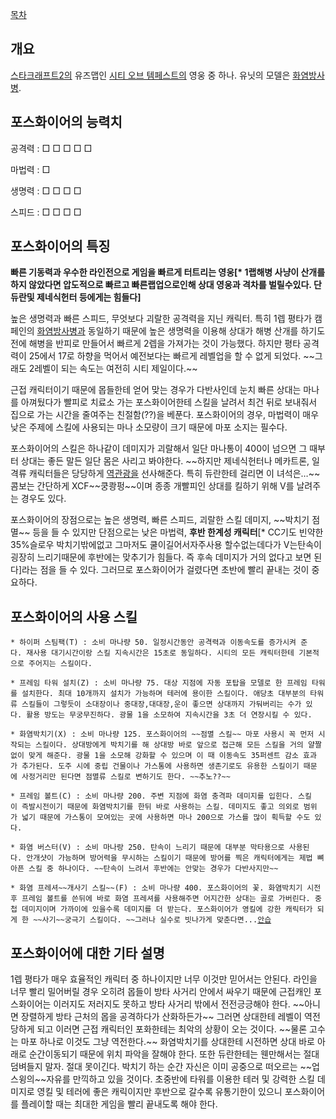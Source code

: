 [[목차]]

== 개요 ==
[[스타크래프트2]]의 유즈맵인 [[시티 오브 템페스트]]의 영웅 중 하나. 유닛의 모델은 [[화염방사병]].

== 포스화이어의 능력치 ==
공격력 : □ □ □ □ □

마법력 : □

생명력 : □ □ □ □

스피드 : □ □ □ □

== 포스화이어의 특징 ==
'''빠른 기동력과 우수한 라인전으로 게임을 빠르게 터트리는 영웅[* 1랩해병 사냥이 산개를 하지 않았다면 압도적으로 빠르고 빠른랩업으로인해 상대 영웅과 격차를 벌릴수있다. 단 듀란및 제네식헌터 등에게는 힘들다]'''

높은 생명력과 빠른 스피드, 무엇보다 괴랄한 공격력을 지닌 캐릭터. 특히 1렙 평타가 캠페인의 [[화염방사병]]과 동일하기 때문에 높은 생명력을 이용해 상대가 해병 산개를 하기도 전에 해병을 반피로 만들어서 빠르게 2렙을 가져가는 것이 가능했다. 하지만 평타 공격력이 25에서 17로 하향을 먹어서 예전보다는 빠르게 레벨업을 할 수 없게 되었다. ~~그래도 2레벨이 되는 속도는 여전히 시티 제일이다.~~

근접 캐릭터이기 때문에 몹들한테 얻어 맞는 경우가 다반사인데 눈치 빠른 상대는 마나를 아껴뒀다가 빨피로 치료소 가는 포스화이어한테 스킬을 날려서 최건 뒤로 보내줘서 집으로 가는 시간을 줄여주는 친절함(??)을 베푼다. 포스화이어의 경우, 마법력이 매우 낮은 주제에 스킬에 사용되는 마나 소모량이 크기 때문에 마포 소지는 필수다. 

포스화이어의 스킬은 하나같이 데미지가 괴랄해서 일단 마나통이 400이 넘으면 그 때부터 상대는 좋든 말든 일단 몸은 사리고 봐야한다. ~~하지만 제네식헌터나 메카트론, 일격류 캐릭터들은 당당하게 [[역관광]]을 선사해준다. 특히 듀란한테 걸리면 이 녀석은…~~ 콤보는 간단하게 XCF~~쿵쾅펑~~이며 종종 개빨피인 상대를 킬하기 위해 V를 날려주는 경우도 있다.

포스화이어의 장점으로는 높은 생명력, 빠른 스피드, 괴랄한 스킬 데미지, ~~박치기 점멸~~ 등을 들 수 있지만 단점으로는 낮은 마법력, '''후반 한계성 캐릭터'''[* CC기도 빈약한35%슬로우 박치기밖에없고 그마저도 쿨이길어서자주사용 할수없는데다가 V는탄속이 굉장히 느리기때문에 후반에는 맞추기가 힘들다. 즉 후속 데미지가 거의 없다고 보면 된다]라는 점을 들 수 있다. 그러므로 포스화이어가 걸렸다면 초반에 빨리 끝내는 것이 중요하다.

== 포스화이어의 사용 스킬 ==
 * 하이퍼 스팀팩(T) : 소비 마나량 50. 일정시간동안 공격력과 이동속도를 증가시켜 준다. 재사용 대기시간이랑 스킬 지속시간은 15초로 동일하다. 시티의 모든 캐릭터한테 기본적으로 주어지는 스킬이다.

 * 프레임 타워 설치(Z) : 소비 마나량 75. 대상 지점에 자동 포탑을 모델로 한 프레임 타워를 설치한다. 최대 10개까지 설치가 가능하며 테러에 용이한 스킬이다. 애당초 대부분의 타워류 스킬들이 그렇듯이 소대장이나 중대장,대대장,운이 좋으면 상대까지 가둬버리는 수가 있다. 활용 방도는 무궁무진하다. 광물 1을 소모하여 지속시간을 3초 더 연장시킬 수 있다.

 * 화염박치기(X) : 소비 마나량 125. 포스화이어의 ~~점멸 스킬~~ 마포 사용시 꼭 먼저 시작되는 스킬이다. 상대방에게 박치기를 해 상대방 바로 앞으로 접근해 모든 스킬을 거의 얄짤없이 맞게 해준다. 광물 1을 소모해 강화할 수 있으며 이 때 이동속도 35퍼센트 감소 효과가 추가된다. 도주 시에 중립 건물이나 가스통에 사용하면 생존기로도 유용한 스킬이기 때문에 사정거리만 된다면 점멸류 스킬로 변하기도 한다. ~~추노??~~

 * 프레임 볼트(C) : 소비 마나량 200. 주변 지점에 화염 충격파 데미지를 입힌다. 스킬이 즉발시전이기 때문에 화염박치기를 한뒤 바로 사용하는 스킬. 데미지도 좋고 의외로 범위가 넓기 때문에 가스통이 모여있는 곳에 사용하면 마나 200으로 가스를 많이 획득할 수도 있다. 

 * 화염 버스터(V) : 소비 마나랑 250. 탄속이 느리기 때문에 대부분 막타용으로 사용된다. 안개샷이 가능하며 방어력을 무시하는 스킬이기 때문에 방어를 찍은 캐릭터에게는 제법 뼈아픈 스킬 중 하나이다. ~~탄속이 느려서 후반에는 안맞는 경우가 다반사지만~~ 

 * 화염 프레셔~~개사기 스킬~~(F) : 소비 마나량 400. 포스화이어의 꽃. 화염박치기 시전후 프레임 볼트를 쓴뒤에 바로 화염 프레셔를 사용해주면 어지간한 상대는 골로 가버린다. 중첩 데미지이며 가까이에 있을수록 데미지를 더 받는다. 포스화이어가 영킬에 강한 캐릭터가 되게 한 ~~사기~~궁극기 스킬이다. ~~그러나 실수로 빗나가게 맞춘다면...[[안습]]

== 포스화이어에 대한 기타 설명 ==
1렙 평타가 매우 효율적인 캐릭터 중 하나이지만 너무 이것만 믿어서는 안된다. 라인을 너무 빨리 밀어버릴 경우 오히려 몹들이 방타 사거리 안에서 싸우기 때문에 근접캐인 포스화이어는 이러지도 저러지도 못하고 방타 사거리 밖에서 전전긍긍해야 한다. ~~아니면 장렬하게 방타 근처의 몹을 공격하다가 산화하든가~~ 그러면 상대한테 레벨이 역전당하게 되고 이러면 근접 캐릭터인 포화한테는 최악의 상황이 오는 것이다. ~~물론 고수는 마포 하나로 이것도 그냥 역전한다.~~ 화염박치기를 상대한테 시전하면 상대 바로 아래로 순간이동되기 때문에 위치 파악을 잘해야 한다. 또한 듀란한테는 웬만해서는 절대 덤벼들지 말자. 절대 못이긴다. 박치기 하는 순간 자신은 이미 공중으로 떠오르는 ~~업스윙의~~자유를 만끽하고 있을 것이다. 초중반에 타워를 이용한 테러 및 강력한 스킬 데미지로 영킬 및 테러에 좋은 캐릭이지만 후반으로 갈수록 유통기한이 있으니 포스화이어를 플레이할 때는 최대한 게임을 빨리 끝내도록 해야 한다.
